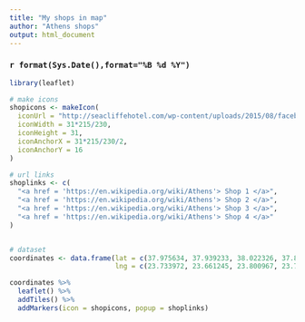 ---
title: "My shops in map"
author: "Athens shops"
output: html_document
---

### `r format(Sys.Date(),format="%B %d %Y")`
```{r date, include=FALSE}
library(leaflet)

# make icons
shopicons <- makeIcon(
  iconUrl = "http://seacliffehotel.com/wp-content/uploads/2015/08/facebook-verified-account-logo-300x300.png",
  iconWidth = 31*215/230, 
  iconHeight = 31,
  iconAnchorX = 31*215/230/2,
  iconAnchorY = 16
)

# url links
shoplinks <- c(
  "<a href = 'https://en.wikipedia.org/wiki/Athens'> Shop 1 </a>",
  "<a href = 'https://en.wikipedia.org/wiki/Athens'> Shop 2 </a>",
  "<a href = 'https://en.wikipedia.org/wiki/Athens'> Shop 3 </a>",
  "<a href = 'https://en.wikipedia.org/wiki/Athens'> Shop 4 </a>"
)


# dataset
coordinates <- data.frame(lat = c(37.975634, 37.939233, 38.022326, 37.862357),
                          lng = c(23.733972, 23.661245, 23.800967, 23.752580))
```



```{r maps, echo=FALSE}
coordinates %>% 
  leaflet() %>% 
  addTiles() %>% 
  addMarkers(icon = shopicons, popup = shoplinks)

```


